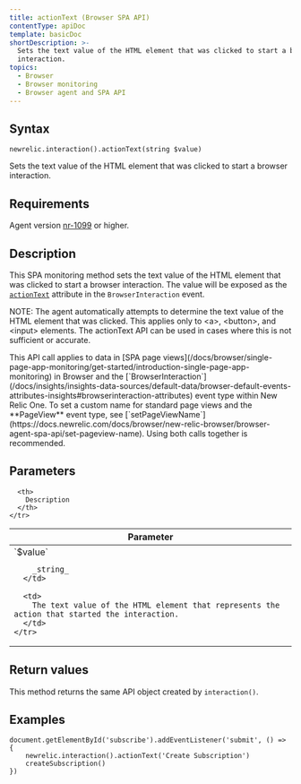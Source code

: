 ```yaml
---
title: actionText (Browser SPA API)
contentType: apiDoc
template: basicDoc
shortDescription: >-
  Sets the text value of the HTML element that was clicked to start a browser
  interaction.
topics:
  - Browser
  - Browser monitoring
  - Browser agent and SPA API
---
```


## Syntax

```
newrelic.interaction().actionText(string $value)
```

Sets the text value of the HTML element that was clicked to start a browser interaction.

## Requirements

Agent version [nr-1099](https://docs.newrelic.com/docs/release-notes/new-relic-browser-release-notes/browser-agent-release-notes) or higher.

## Description

This SPA monitoring method sets the text value of the HTML element that was clicked to start a browser interaction. The value will be exposed as the [`actionText`](/docs/insights/explore-data/attributes/browser-default-attributes-insights#interaction-actionText) attribute in the `BrowserInteraction` event.

NOTE: The agent automatically attempts to determine the text value of the HTML element that was clicked. This applies only to &lt;a>, &lt;button>, and &lt;input> elements. The actionText API can be used in cases where this is not sufficient or accurate.

<Callout variant="tip">
  This API call applies to data in [SPA page views](/docs/browser/single-page-app-monitoring/get-started/introduction-single-page-app-monitoring) in Browser and the [`BrowserInteraction`](/docs/insights/insights-data-sources/default-data/browser-default-events-attributes-insights#browserinteraction-attributes) event type within New Relic One. To set a custom name for standard page views and the **PageView** event type, see [`setPageViewName`](https://docs.newrelic.com/docs/browser/new-relic-browser/browser-agent-spa-api/set-pageview-name). Using both calls together is recommended.
</Callout>

## Parameters

<Table>
  <thead>
    <tr>
      <th width="25%">
        Parameter
      </th>

      <th>
        Description
      </th>
    </tr>
  </thead>

  <tbody>
    <tr>
      <td>
        `$value`

        _string_
      </td>

      <td>
        The text value of the HTML element that represents the action that started the interaction.
      </td>
    </tr>
  </tbody>
</Table>

## Return values

This method returns the same API object created by `interaction()`.

## Examples

```
document.getElementById('subscribe').addEventListener('submit', () => {
    newrelic.interaction().actionText('Create Subscription')
    createSubscription()
})
```
